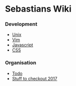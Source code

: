 = Sebastians Wiki =

=== Development ===

* [[Unix]]
* [[Vim]]
* [[Javascript]]
* [[CSS]]

=== Organisation ===

* [[Todo]]
* [[Stuff to checkout 2017]]
